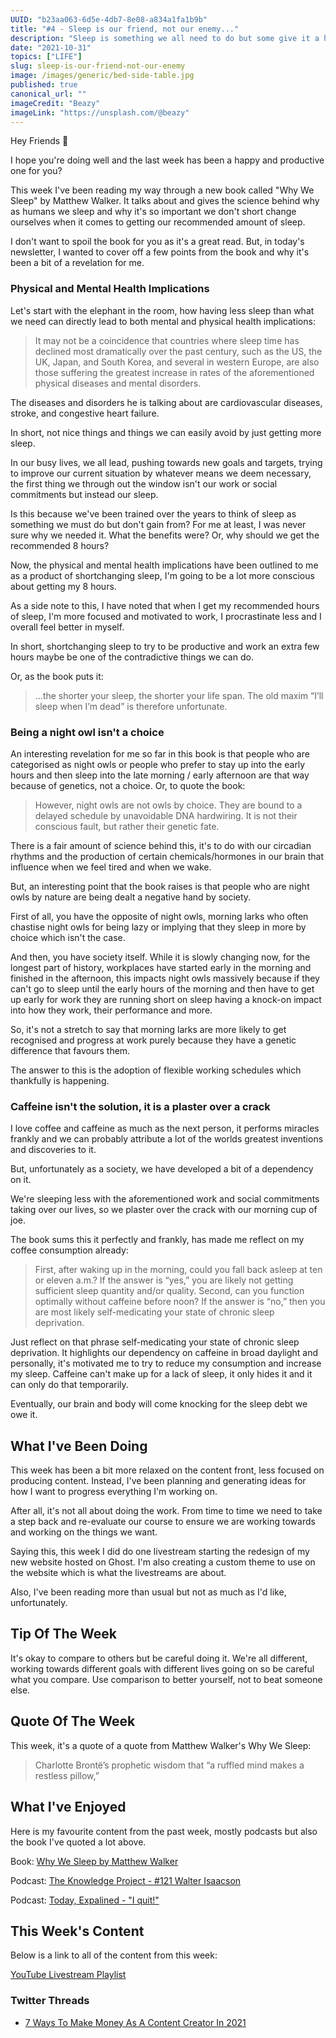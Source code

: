 ```yaml
---
UUID: "b23aa063-6d5e-4db7-8e08-a834a1fa1b9b"
title: "#4 - Sleep is our friend, not our enemy..."
description: "Sleep is something we all need to do but some give it a higher priority than others. In this edition, I discuss why sleep is our friend, not our enemy."
date: "2021-10-31"
topics: ["LIFE"]
slug: sleep-is-our-friend-not-our-enemy
image: /images/generic/bed-side-table.jpg
published: true
canonical_url: ""
imageCredit: "Beazy"
imageLink: "https://unsplash.com/@beazy"
---
```


Hey Friends 👋

I hope you're doing well and the last week has been a happy and productive one for you?

This week I've been reading my way through a new book called "Why We Sleep" by Matthew Walker. It talks about and gives the science behind why as humans we sleep and why it's so important we don't short change ourselves when it comes to getting our recommended amount of sleep.

I don't want to spoil the book for you as it's a great read. But, in today's newsletter, I wanted to cover off a few points from the book and why it's been a bit of a revelation for me.

### Physical and Mental Health Implications

Let's start with the elephant in the room, how having less sleep than what we need can directly lead to both mental and physical health implications:

> It may not be a coincidence that countries where sleep time has declined most dramatically over the past century, such as the US, the UK, Japan, and South Korea, and several in western Europe, are also those suffering the greatest increase in rates of the aforementioned physical diseases and mental disorders.

The diseases and disorders he is talking about are cardiovascular diseases, stroke, and congestive heart failure.

In short, not nice things and things we can easily avoid by just getting more sleep.

In our busy lives, we all lead, pushing towards new goals and targets, trying to improve our current situation by whatever means we deem necessary, the first thing we through out the window isn't our work or social commitments but instead our sleep.

Is this because we've been trained over the years to think of sleep as something we must do but don't gain from? For me at least, I was never sure why we needed it. What the benefits were? Or, why should we get the recommended 8 hours?

Now, the physical and mental health implications have been outlined to me as a product of shortchanging sleep, I'm going to be a lot more conscious about getting my 8 hours.

As a side note to this, I have noted that when I get my recommended hours of sleep, I'm more focused and motivated to work, I procrastinate less and I overall feel better in myself.

In short, shortchanging sleep to try to be productive and work an extra few hours maybe be one of the contradictive things we can do.

Or, as the book puts it:

> ...the shorter your sleep, the shorter your life span. The old maxim “I’ll sleep when I’m dead” is therefore unfortunate.

### Being a night owl isn't a choice

An interesting revelation for me so far in this book is that people who are categorised as night owls or people who prefer to stay up into the early hours and then sleep into the late morning / early afternoon are that way because of genetics, not a choice. Or, to quote the book:

> However, night owls are not owls by choice. They are bound to a delayed schedule by unavoidable DNA hardwiring. It is not their conscious fault, but rather their genetic fate.

There is a fair amount of science behind this, it's to do with our circadian rhythms and the production of certain chemicals/hormones in our brain that influence when we feel tired and when we wake.

But, an interesting point that the book raises is that people who are night owls by nature are being dealt a negative hand by society.

First of all, you have the opposite of night owls, morning larks who often chastise night owls for being lazy or implying that they sleep in more by choice which isn't the case.

And then, you have society itself. While it is slowly changing now, for the longest part of history, workplaces have started early in the morning and finished in the afternoon, this impacts night owls massively because if they can't go to sleep until the early hours of the morning and then have to get up early for work they are running short on sleep having a knock-on impact into how they work, their performance and more.

So, it's not a stretch to say that morning larks are more likely to get recognised and progress at work purely because they have a genetic difference that favours them.

The answer to this is the adoption of flexible working schedules which thankfully is happening.

### Caffeine isn't the solution, it is a plaster over a crack

I love coffee and caffeine as much as the next person, it performs miracles frankly and we can probably attribute a lot of the worlds greatest inventions and discoveries to it.

But, unfortunately as a society, we have developed a bit of a dependency on it.

We're sleeping less with the aforementioned work and social commitments taking over our lives, so we plaster over the crack with our morning cup of joe.

The book sums this it perfectly and frankly, has made me reflect on my coffee consumption already:

> First, after waking up in the morning, could you fall back asleep at ten or eleven a.m.? If the answer is “yes,” you are likely not getting sufficient sleep quantity and/or quality. Second, can you function optimally without caffeine before noon? If the answer is “no,” then you are most likely self-medicating your state of chronic sleep deprivation.

Just reflect on that phrase self-medicating your state of chronic sleep deprivation. It highlights our dependency on caffeine in broad daylight and personally, it's motivated me to try to reduce my consumption and increase my sleep. Caffeine can't make up for a lack of sleep, it only hides it and it can only do that temporarily.

Eventually, our brain and body will come knocking for the sleep debt we owe it.

## What I've Been Doing

This week has been a bit more relaxed on the content front, less focused on producing content. Instead, I've been planning and generating ideas for how I want to progress everything I'm working on.

After all, it's not all about doing the work. From time to time we need to take a step back and re-evaluate our course to ensure we are working towards and working on the things we want.

Saying this, this week I did do one livestream starting the redesign of my new website hosted on Ghost. I'm also creating a custom theme to use on the website which is what the livestreams are about.

Also, I've been reading more than usual but not as much as I'd like, unfortunately.

## Tip Of The Week

It's okay to compare to others but be careful doing it. We're all different, working towards different goals with different lives going on so be careful what you compare. Use comparison to better yourself, not to beat someone else.

## Quote Of The Week

This week, it's a quote of a quote from Matthew Walker's Why We Sleep:

> Charlotte Brontë’s prophetic wisdom that “a ruffled mind makes a restless pillow,”

## What I've Enjoyed

Here is my favourite content from the past week, mostly podcasts but also the book I've quoted a lot above.

Book: [Why We Sleep by Matthew Walker](https://www.amazon.co.uk/Why-We-Sleep-Science-Dreams/dp/B077XKJ3XJ/ref=sr_1_1?crid=24VJ20ALG98IR&dchild=1&keywords=why+we+sleep&qid=1635709219&qsid=257-7994513-8363036&sprefix=why+we+sleep%2Caps%2C63&sr=8-1&sres=0141983760%2CB09HP82Y2J%2C0349428166%2C1717939015%2CB08WSHFBF9%2CB095GQGC1X%2CB07VB5W8V6%2C1398503703%2C1509836276%2CB08TQCY5JJ%2C0008353743%2C1899398422%2C0241289122%2C0241984432%2C1786379694%2C1787332349&srpt=ABIS_BOOK)

Podcast: [The Knowledge Project - #121 Walter Isaacson](https://open.spotify.com/episode/1jX8h5HEjyueA8byToOMQ6?si=a710837d3ac44aba)

Podcast: [Today, Expalined - "I quit!"](https://open.spotify.com/episode/5SHeATpCLQ17XPj14037xy?si=be5a96e9d7ef45f9)

## This Week's Content

Below is a link to all of the content from this week:

[YouTube Livestream Playlist](https://www.youtube.com/playlist?list=PLRbCPnFLHeCDCrTYhu2uRifr7TgdMnb4P)

### Twitter Threads

- [7 Ways To Make Money As A Content Creator In 2021](https://twitter.com/MrConerMurphy/status/1453058290393534473)
